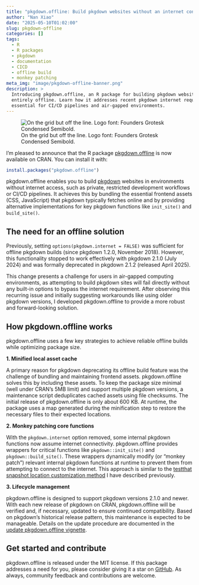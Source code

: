 ```yaml
---
title: "pkgdown.offline: Build pkgdown websites without an internet connection"
author: "Nan Xiao"
date: "2025-05-10T01:02:00"
slug: pkgdown-offline
categories: []
tags:
  - R
  - R packages
  - pkgdown
  - documentation
  - CICD
  - offline build
  - monkey patching
meta_img: "image/pkgdown-offline-banner.png"
description: >
  Introducing pkgdown.offline, an R package for building pkgdown websites
  entirely offline. Learn how it addresses recent pkgdown internet requirements,
  essential for CI/CD pipelines and air-gapped environments.
---
```


![On the grid but off the line. Logo font: Founders Grotesk Condensed Semibold.
](/image/pkgdown-offline-banner.png)

I'm pleased to announce that the R package
[pkgdown.offline](https://nanx.me/pkgdown.offline/) is now available on CRAN.
You can install it with:

```r
install.packages("pkgdown.offline")
```

pkgdown.offline enables you to build [pkgdown](https://pkgdown.r-lib.org/)
websites in environments without internet access, such as private, restricted
development workflows or CI/CD pipelines. It achieves this by bundling the
essential frontend assets (CSS, JavaScript) that pkgdown typically fetches
online and by providing alternative implementations for key pkgdown functions
like `init_site()` and `build_site()`.

## The need for an offline solution

Previously, setting `options(pkgdown.internet = FALSE)` was sufficient for
offline pkgdown builds (since pkgdown 1.2.0, November 2018). However, this
functionality stopped to work effectively with pkgdown 2.1.0 (July 2024)
and was formally deprecated in pkgdown 2.1.2 (released April 2025).

This change presents a challenge for users in air-gapped computing environments,
as attempting to build pkgdown sites will fail directly without any built-in
options to bypass the internet requirement.
After observing this recurring issue and initially suggesting workarounds
like using older pkgdown versions, I developed pkgdown.offline to provide
a more robust and forward-looking solution.

## How pkgdown.offline works

pkgdown.offline uses a few key strategies to achieve reliable offline builds
while optimizing package size.

**1. Minified local asset cache**

A primary reason for pkgdown deprecating its offline build feature was the
challenge of bundling and maintaining frontend assets. pkgdown.offline
solves this by including these assets. To keep the package size minimal
(well under CRAN's 5MB limit) and support multiple pkgdown versions,
a maintenance script deduplicates cached assets using file checksums.
The initial release of pkgdown.offline is only about 600 KB.
At runtime, the package uses a map generated during the minification step
to restore the necessary files to their expected locations.

**2. Monkey patching core functions**

With the `pkgdown.internet` option removed, some internal pkgdown functions
now assume internet connectivity. pkgdown.offline provides wrappers for
critical functions like `pkgdown::init_site()` and `pkgdown::build_site()`.
These wrappers dynamically modify (or "monkey patch") relevant internal pkgdown
functions at runtime to prevent them from attempting to connect to the internet.
This approach is similar to the [testthat snapshot location
customization method](https://nanx.me/blog/post/testthat-snapshot-monkey-patch/)
I have described previously.

**3. Lifecycle management**

pkgdown.offline is designed to support pkgdown versions 2.1.0 and newer.
With each new release of pkgdown on CRAN, pkgdown.offline will be verified and,
if necessary, updated to ensure continued compatibility.
Based on pkgdown's historical release pattern, this maintenance is expected
to be manageable. Details on the update procedure are documented in the
[update pkgdown.offline vignette](https://nanx.me/pkgdown.offline/articles/update.html).

## Get started and contribute

pkgdown.offline is released under the MIT license. If this package addresses
a need for you, please consider giving it a star on
[GitHub](https://github.com/nanxstats/pkgdown.offline).
As always, community feedback and contributions are welcome.
